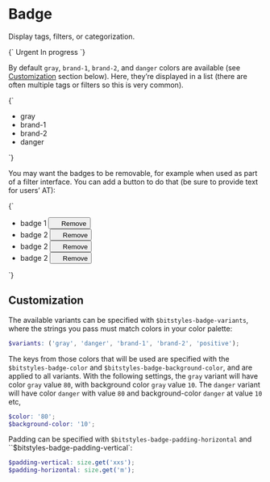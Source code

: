 
<Meta title="Atoms/Badge" />

# Badge

Display tags, filters, or categorization.

<Canvas>
  <Story name="Badge">
    {`
      <span class="a-badge a-badge--gray u-h6 u-font-medium">Urgent</span>
      <span class="a-badge a-badge--gray u-h6 u-font-medium">In progress</span>
    `}
  </Story>
</Canvas>

By default `gray`, `brand-1`, `brand-2`, and `danger` colors are available (see [Customization](#customization) section below). Here, they’re displayed in a list (there are often multiple tags or filters so this is very common).

<Canvas>
  <Story name="Badge — color variants">
    {`
      <ul class="a-list-reset u-flex">
        <li class="u-margin-s-right">
          <span class="a-badge a-badge--gray u-h6 u-font-medium">gray</span>
        </li>
        <li class="u-margin-s-right">
          <span class="a-badge a-badge--brand-1 u-h6 u-font-medium">brand-1</span>
        </li>
        <li class="u-margin-s-right">
          <span class="a-badge a-badge--brand-2 u-h6 u-font-medium">brand-2</span>
        </li>
        <li class="u-margin-s-right">
          <span class="a-badge a-badge--danger u-h6 u-font-medium">danger</span>
        </li>
      </ul>
    `}
  </Story>
</Canvas>

You may want the badges to be removable, for example when used as part of a filter interface. You can add a button to do that (be sure to provide text for users’ AT):

<Canvas>
  <Story name="Badge — with buttons">
    {`
      <ul class="a-list-reset u-flex">
        <li class="u-margin-s-right">
          <span class="a-badge a-badge--gray u-h6 u-font-medium">
            badge 1
            <button class="a-button a-button--icon a-button--icon-reversed a-button--small a-badge__button" type="button">
              <svg width="14" height="14" class="a-icon a-icon--m" aria-hidden="true" focusable="false">
                <use xlink:href="${icons}#icon-cross"></use>
              </svg>
              <span class="u-sr-only">Remove</span>
            </button>
          </span>
        </li>
        <li class="u-margin-s-right">
          <span class="a-badge a-badge--brand-1 u-h6 u-font-medium">
            badge 2
            <button class="a-button a-button--icon a-button--icon-reversed a-button--small a-badge__button" type="button">
              <svg width="14" height="14" class="a-icon a-icon--m" aria-hidden="true" focusable="false">
                <use xlink:href="${icons}#icon-cross"></use>
              </svg>
              <span class="u-sr-only">Remove</span>
            </button>
          </span>
        </li>
        <li class="u-margin-s-right">
          <span class="a-badge a-badge--brand-2 u-h6 u-font-medium">
            badge 2
            <button class="a-button a-button--icon a-button--icon-reversed a-button--small a-badge__button" type="button">
              <svg width="14" height="14" class="a-icon a-icon--m" aria-hidden="true" focusable="false">
                <use xlink:href="${icons}#icon-cross"></use>
              </svg>
              <span class="u-sr-only">Remove</span>
            </button>
          </span>
        </li>
        <li class="u-margin-s-right">
          <span class="a-badge a-badge--danger u-h6 u-font-medium">
            badge 2
            <button class="a-button a-button--icon a-button--icon-reversed a-button--small a-badge__button" type="button">
              <svg width="14" height="14" class="a-icon a-icon--m" aria-hidden="true" focusable="false">
                <use xlink:href="${icons}#icon-cross"></use>
              </svg>
              <span class="u-sr-only">Remove</span>
            </button>
          </span>
        </li>
      </ul>
    `}
  </Story>
</Canvas>

## Customization

The available variants can be specified with `$bitstyles-badge-variants`, where the strings you pass must match colors in your color palette:

```scss
$variants: ('gray', 'danger', 'brand-1', 'brand-2', 'positive');
```

The keys from those colors that will be used are specified with the `$bitstyles-badge-color` and `$bitstyles-badge-background-color`, and are applied to all variants. With the following settings, the `gray` variant will have color `gray` value `80`, with background color `gray` value `10`. The `danger` variant will have color `danger` with value `80` and background-color `danger` at value `10` etc,

```scss
$color: '80';
$background-color: '10';
```

Padding can be specified with `$bitstyles-badge-padding-horizontal` and ``$bitstyles-badge-padding-vertical`:

```scss
$padding-vertical: size.get('xxs');
$padding-horizontal: size.get('m');
```
